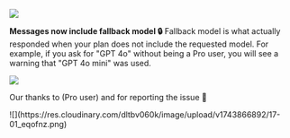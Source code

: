 
![](https://res.cloudinary.com/dltbv060k/image/upload/v1742050487/17-01_gqcqut.png)

**Messages now include fallback model 🔒**
Fallback model is what actually responded when your plan does not include the requested model.
For example, if you ask for "GPT 4o" without being a Pro user,
you will see a warning that "GPT 4o mini" was used.

![](https://res.cloudinary.com/dltbv060k/image/upload/v1742050487/17-02_rsbezg.png)

Our thanks to <ReleaseUser name="chinh"/> (Pro user) and
<ReleaseUser name="huy"/> for reporting the issue 🙇

<ReleaseBuild>
![](https://res.cloudinary.com/dltbv060k/image/upload/v1743866892/17-01_eqofnz.png)
</ReleaseBuild>
